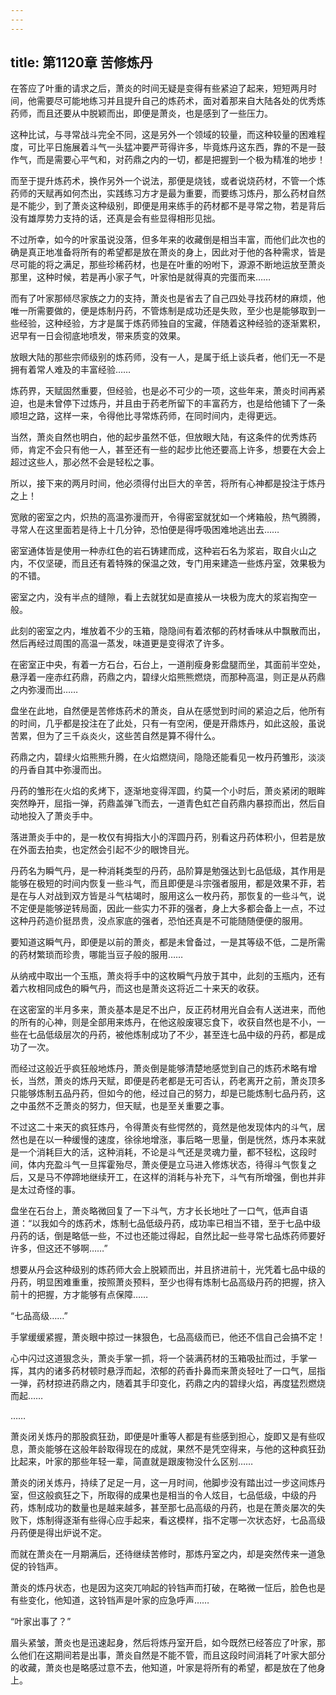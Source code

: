 ```yaml
---
---
---
```

title: 第1120章 苦修炼丹
---



在答应了叶重的请求之后，萧炎的时间无疑是变得有些紧迫了起来，短短两月时间，他需要尽可能地练习并且提升自己的炼药术，面对着那来自大陆各处的优秀炼药师，而且还要从中脱颖而出，即便是萧炎，也是感到了一些压力。

这种比试，与寻常战斗完全不同，这是另外一个领域的较量，而这种较量的困难程度，可比平日施展着斗气一头猛冲要严苛得许多，毕竟炼丹这东西，靠的不是一鼓作气，而是需要心平气和，对药鼎之内的一切，都是把握到一个极为精准的地步！

而至于提升炼药术，换作另外一个说法，那便是烧钱，或者说烧药材，不管一个炼药师的天赋再如何杰出，实践练习方才是最为重要，而要练习炼丹，那么药材自然是不能少，到了萧炎这种级别，即便是用来练手的药材都不是寻常之物，若是背后没有雄厚势力支持的话，还真是会有些显得相形见拙。

不过所幸，如今的叶家虽说没落，但多年来的收藏倒是相当丰富，而他们此次也的确是真正地准备将所有的希望都是放在萧炎的身上，因此对于他的各种需求，皆是尽可能的将之满足，那些珍稀药材，也是在叶重的吩咐下，源源不断地运放至萧炎那里，这种时候，若是再小家子气，叶家怕是就得真的完蛋而来……

而有了叶家那倾尽家族之力的支持，萧炎也是省去了自己四处寻找药材的麻烦，他唯一所需要做的，便是炼制丹药，不管炼制是成功还是失败，至少也是能够取到一些经验，这种经验，方才是属于炼药师独自的宝藏，伴随着这种经验的逐渐累积，迟早有一日会彻底地喷发，带来质变的效果。

放眼大陆的那些宗师级别的炼药师，没有一人，是属于纸上谈兵者，他们无一不是拥有着常人难及的丰富经验……

炼药界，天赋固然重要，但经验，也是必不可少的一项，这些年来，萧炎时间再紧迫，也是未曾停下过炼丹，并且由于药老所留下的丰富药方，也是给他铺下了一条顺坦之路，这样一来，令得他比寻常炼药师，在同时间内，走得更远。

当然，萧炎自然也明白，他的起步虽然不低，但放眼大陆，有这条件的优秀炼药师，肯定不会只有他一人，甚至还有一些的起步比他还要高上许多，想要在大会上超过这些人，那必然不会是轻松之事。

所以，接下来的两月时间，他必须得付出巨大的辛苦，将所有心神都是投注于炼丹之上！

宽敞的密室之内，炽热的高温弥漫而开，令得密室就犹如一个烤箱般，热气腾腾，寻常人在这里面若是待上十几分钟，恐怕便是得呼吸困难地逃出去……

密室通体皆是使用一种赤红色的岩石铸建而成，这种岩石名为浆岩，取自火山之内，不仅坚硬，而且还有着特殊的保温之效，专门用来建造一些炼丹室，效果极为的不错。

密室之内，没有半点的缝隙，看上去就犹如是直接从一块极为庞大的浆岩掏空一般。

此刻的密室之内，堆放着不少的玉箱，隐隐间有着浓郁的药材香味从中飘散而出，然后再经过周围的高温一蒸发，味道更是变得浓了许多。

在密室正中央，有着一方石台，石台上，一道削瘦身影盘腿而坐，其面前半空处，悬浮着一座赤红药鼎，药鼎之内，碧绿火焰熊熊燃烧，而那种高温，则正是从药鼎之内弥漫而出……

盘坐在此地，自然便是苦修炼药术的萧炎，自从在感觉到时间的紧迫之后，他所有的时间，几乎都是投注在了此处，只有一有空闲，便是开鼎炼丹，如此这般，虽说苦累，但为了三千焱炎火，这些苦自然是算不得什么。

药鼎之内，碧绿火焰熊熊升腾，在火焰燃烧间，隐隐还能看见一枚丹药雏形，淡淡的丹香自其中弥漫而出。

丹药的雏形在火焰的炙烤下，逐渐地变得浑圆，约莫一个小时后，萧炎紧闭的眼眸突然睁开，屈指一弹，药鼎盖弹飞而去，一道青色虹芒自药鼎内暴掠而出，然后自动地投入了萧炎手中。

落进萧炎手中的，是一枚仅有拇指大小的浑圆丹药，别看这丹药体积小，但若是放在外面去拍卖，也定然会引起不少的眼馋目光。

丹药名为瞬气丹，是一种消耗类型的丹药，品阶算是勉强达到七品低级，其作用是能够在极短的时间内恢复一些斗气，而且即便是斗宗强者服用，都是效果不菲，若是在与人对战到双方皆是斗气枯竭时，服用这么一枚丹药，那恢复的一些斗气，说不定便是能够逆转局面，因此一些实力不菲的强者，身上大多都会备上一点，不过这种丹药造价挺昂贵，没点家底的强者，恐怕还真是不可能随随便便的服用。

要知道这瞬气丹，即便是以前的萧炎，都是未曾备过，一是其等级不低，二是所需的药材繁琐而珍贵，哪能当豆子般的服用……

从纳戒中取出一个玉瓶，萧炎将手中的这枚瞬气丹放于其中，此刻的玉瓶内，还有着六枚相同成色的瞬气丹，而这也是萧炎这将近二十来天的收获。

在这密室的半月多来，萧炎基本是足不出户，反正药材用光自会有人送进来，而他的所有的心神，则是全部用来炼丹，在他这般废寝忘食下，收获自然也是不小，一些在七品低级层次的丹药，被他炼制成功了不少，甚至连七品中级的丹药，都是成功了一次。

而经过这般近乎疯狂般地炼丹，萧炎倒是能够清楚地感觉到自己的炼药术略有增长，当然，萧炎的炼丹天赋，即便是药老都是无可否认，药老离开之前，萧炎顶多只能够炼制五品丹药，但如今的他，经过自己的努力，却是已能炼制七品丹药，这之中虽然不乏萧炎的努力，但天赋，也是至关重要之事。

不过这二十来天的疯狂炼丹，令得萧炎有些愕然的，竟然是他发现体内的斗气，居然也是在以一种缓慢的速度，徐徐地增涨，事后略一思量，倒是恍然，炼丹本来就是一个消耗巨大的活，这种消耗，不论是斗气还是灵魂力量，都不轻松，这段时间，体内充盈斗气一旦挥霍殆尽，萧炎便是立马进入修炼状态，待得斗气恢复之后，又是马不停蹄地继续开工，在这样的消耗与补充下，斗气有所增强，倒也并非是太过奇怪的事。

盘坐在石台上，萧炎略微回复了一下斗气，方才长长地吐了一口气，低声自语道：“以我如今的炼药术，炼制七品低级丹药，成功率已相当不错，至于七品中级丹药的话，倒是略低一些，不过也还能过得起，自然比起一些寻常七品炼药师要好许多，但这还不够啊……”

想要从丹会这种级别的炼药师大会上脱颖而出，并且挤进前十，光凭着七品中级的丹药，明显困难重重，按照萧炎预料，至少也得有炼制七品高级丹药的把握，挤入前十的把握，方才能够有点保障……

“七品高级……”

手掌缓缓紧握，萧炎眼中掠过一抹狠色，七品高级而已，他还不信自己会搞不定！

心中闪过这道狠念头，萧炎手掌一抓，将一个装满药材的玉箱吸扯而过，手掌一挥，其内的诸多药材顿时悬浮而起，浓郁的药香扑鼻而来萧炎轻吐了一口气，屈指一弹，药材掠进药鼎之内，随着其手印变化，药鼎之内的碧绿火焰，再度猛烈燃烧而起……

……

萧炎闭关炼丹的那股疯狂劲，即便是叶重等人都是有些感到担心，旋即又是有些叹息，萧炎能够在这般年龄取得现在的成就，果然不是凭空得来，与他的这种疯狂劲比起来，叶家的那些年轻一辈，简直就是跟废物没什么区别……

萧炎的闭关炼丹，持续了足足一月，这一月时间，他脚步没有踏出过一步这间炼丹室，但这般疯狂之下，所取得的成果也是相当的令人炫目，七品低级，中级的丹药，炼制成功的数量也是越来越多，甚至那七品高级的丹药，也是在萧炎屡次的失败下，炼制得逐渐有些得心应手起来，看这模样，指不定哪一次状态好，七品高级丹药便是得出炉说不定。

而就在萧炎在一月期满后，还待继续苦修时，那炼丹室之内，却是突然传来一道急促的铃铛声。

萧炎的炼丹状态，也是因为这突兀响起的铃铛声而打破，在略微一怔后，脸色也是有些变化，他知道，这铃铛声是叶家的应急呼声……

“叶家出事了？”

眉头紧皱，萧炎也是迅速起身，然后将炼丹室开启，如今既然已经答应了叶家，那么他们在这期间若是出事，萧炎自然是不能不管，而且这段时间消耗了叶家大部分的收藏，萧炎也是略感过意不去，他知道，叶家是将所有的希望，都是放在了他身上。